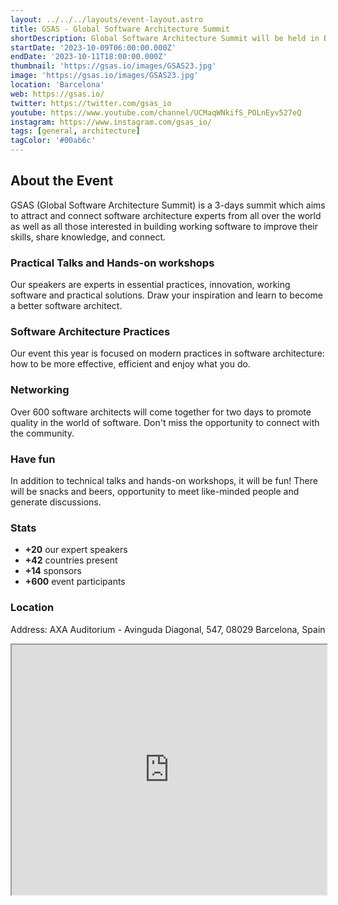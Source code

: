 ```yaml
---
layout: ../../../layouts/event-layout.astro
title: GSAS - Global Software Architecture Summit
shortDescription: Global Software Architecture Summit will be held in Barcelona, Oct. 9-10-11, 2023. Meet leading software architects from around the world. Get your ticket!
startDate: '2023-10-09T06:00:00.000Z'
endDate: '2023-10-11T18:00:00.000Z'
thumbnail: 'https://gsas.io/images/GSAS23.jpg'
image: 'https://gsas.io/images/GSAS23.jpg'
location: 'Barcelona'
web: https://gsas.io/
twitter: https://twitter.com/gsas_io
youtube: https://www.youtube.com/channel/UCMaqWNkifS_POLnEyv527eQ
instagram: https://www.instagram.com/gsas_io/
tags: [general, architecture]
tagColor: '#00ab6c'
---
```


## About the Event

GSAS (Global Software Architecture Summit) is a 3-days summit which aims to attract and connect software architecture experts from all over the world as well as all those interested in building working software to improve their skills, share knowledge, and connect.

### Practical Talks and Hands-on workshops

Our speakers are experts in essential practices, innovation, working software and practical solutions. Draw your inspiration and learn to become a better software architect.

### Software Architecture Practices

Our event this year is focused on modern practices in software architecture: how to be more effective, efficient and enjoy what you do.

### Networking

Over 600 software architects will come together for two days to promote quality in the world of software. Don't miss the opportunity to connect with the community.

### Have fun

In addition to technical talks and hands-on workshops, it will be fun! There will be snacks and beers, opportunity to meet like-minded people and generate discussions.

### Stats

- **+20** our expert speakers
- **+42** countries present
- **+14** sponsors
- **+600** event participants

### Location

Address: AXA Auditorium - Avinguda Diagonal, 547, 08029 Barcelona, Spain

<iframe
  style="width: 100%; height: 400px;"
  height="400"
  allowfullscreen=""
  loading="lazy"
  referrerpolicy="no-referrer-when-downgrade"
  src="https://www.google.com/maps/embed?pb=!1m18!1m12!1m3!1d2993.2919404589634!2d2.134853451727512!3d41.389465903726126!2m3!1f0!2f0!3f0!3m2!1i1024!2i768!4f13.1!3m3!1m2!1s0x12a4987ac0f65621%3A0x36a3465ffbcb3b7a!2sAuditorio%20Axa!5e0!3m2!1ses!2ses!4v1679464357772!5m2!1ses!2ses"
  aria-label="Address: AXA Auditorium - Avinguda Diagonal, 547, 08029 Barcelona, Spain"
></iframe>

